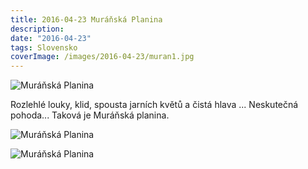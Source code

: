 ```yaml
---
title: 2016-04-23 Muráňská Planina
description: 
date: "2016-04-23"
tags: Slovensko
coverImage: /images/2016-04-23/muran1.jpg
---
```





<div className="flex justify-center">
<Image
  src="/images/2016-04-23/muran1.jpg"
  alt="Muráňská Planina"
  width={750}
  height={1080}
  priority
  className="next-image"
/>
</div>

Rozlehlé louky, klid, spousta jarních květů a čistá hlava ... Neskutečná pohoda... Taková je Muráňská planina.

<div className="flex justify-space-between">
<Image
  src="/images/2016-04-23/muran2.jpg"
  alt="Muráňská Planina"
  width={750}
  height={750}
  priority
  className="next-image"
/>

<Image
  src="/images/2016-04-23/muran3.jpg"
  alt="Muráňská Planina"
  width={750}
  height={750}
  priority
  className="next-image"
/>
</div>
